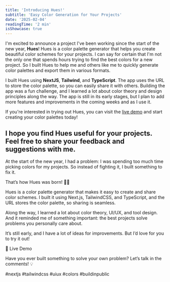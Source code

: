 ```yaml
---
title: 'Introducing Hues!'
subtitle: 'Easy Color Generation for Your Projects'
date: '2025-02-04'
readingTime: '2 min'
isShowcase: true
---
```


I'm excited to announce a project I've been working since the start of the new year, **Hues**!
Hues is a color palette generator that helps you create beautiful color schemes for your projects. 
I can say for certain that I'm not the only one that spends hours trying to find the best colors for a new project.
So I built Hues to help me and others like me to quickly generate color palettes and export them in various formats.

I built Hues using **NextJS**, **Tailwind**, and **TypeScript**. 
The app uses the URL to store the color palette, so you can easily share it with others.
Building the app was a fun challenge, and I learned a lot about color theory and design principles along the way.
The app is still in its early stages, but I plan to add more features and improvements in the coming weeks and as I use it.

If you're interested in trying out Hues, you can visit the [live demo](https://hues.vercel.app) and start creating your color palettes today!

I hope you find Hues useful for your projects. Feel free to share your feedback and suggestions with me.
----

At the start of the new year, I had a problem: I was spending too much time picking colors for my projects. So instead of fighting it, I built something to fix it.

That’s how Hues was born! 🎨🚀

Hues is a color palette generator that makes it easy to create and share color schemes. I built it using Next.js, TailwindCSS, and TypeScript, and the URL stores the color palette, so sharing is seamless.

Along the way, I learned a lot about color theory, UI/UX, and tool design. And it reminded me of something important: the best projects solve problems you personally care about.

It’s still early, and I have a lot of ideas for improvements. But I’d love for you to try it out!

🔗 Live Demo

Have you ever built something to solve your own problem? Let’s talk in the comments! 💡

#nextjs #tailwindcss #uiux #colors #buildinpublic